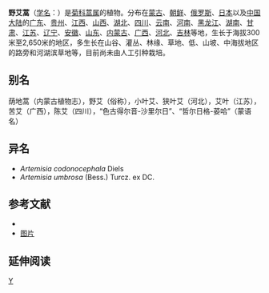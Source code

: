 {{Speciesbox
| taxon = Artemisia lavandulaefolia
| binomial_authority = DC.
}}

'''野艾蒿'''（[[学名|学名]]：{{lang|la|''Artemisia lavandulaefolia''}}）是[[菊科|菊科]][[蒿属|蒿属]]的植物。分布在[[蒙古|蒙古]]、[[朝鲜|朝鲜]]、[[俄罗斯|俄罗斯]]、[[日本|日本]]以及[[中国大陆|中国大陆]]的[[广东|广东]]、[[贵州|贵州]]、[[江西|江西]]、[[山西|山西]]、[[湖北|湖北]]、[[四川|四川]]、[[云南|云南]]、[[河南|河南]]、[[黑龙江|黑龙江]]、[[湖南|湖南]]、[[甘肃|甘肃]]、[[江苏|江苏]]、[[辽宁|辽宁]]、[[安徽|安徽]]、[[山东|山东]]、[[内蒙古|内蒙古]]、[[广西|广西]]、[[河北|河北]]、[[吉林|吉林]]等地，生长于海拔300米至2,650米的地区，多生长在山谷、灌丛、林缘、草地、低、山坡、中海拔地区的路旁和河湖滨草地等，目前尚未由人工引种栽培。

== 别名 ==
荫地蒿（内蒙古植物志），野艾（俗称），小叶艾、狭叶艾（河北），艾叶（江苏），苦艾（广西），陈艾（四川），“色古得尔音-沙里尔日”、“哲尔日格-荽哈”（蒙语名）

== 异名 ==
* ''Artemisia codonocephala'' Diels
* ''Artemisia umbrosa'' (Bess.) Turcz. ex DC.

== 参考文献 ==
<div class="references-small">
* {{cite web| url =http://www.bioinfo.cn/db05/KmzwSpecies.php?action=view&id=4125| title =野艾蒿| work =《中国高等植物数据库全库》| publisher =中国科学院微生物研究所| author =昆明植物研究所| accessdate =2009-02-24| deadurl =yes| archiveurl =https://web.archive.org/web/20160305011953/http://www.bioinfo.cn/db05/KmzwSpecies.php?action=view&id=4125| archivedate =2016-03-05}}
* [http://pic1.win4000.com/pic/e/89/495a1642529.jpg 图片]
</div>

== 延伸阅读 ==
{{Wikisource further reading}}

{{taxonbar}}
[[Category:蒿属|Y]]